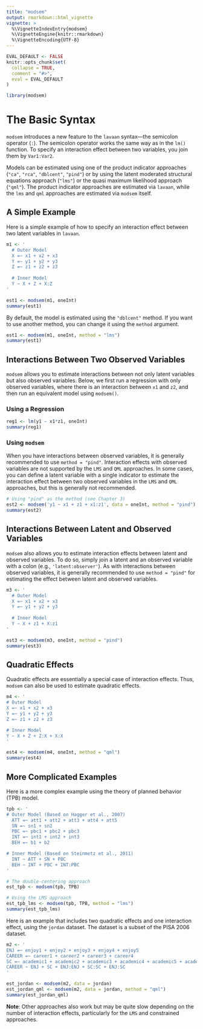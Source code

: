 ```yaml
---
title: "modsem"
output: rmarkdown::html_vignette
vignette: >
  %\VignetteIndexEntry{modsem}
  %\VignetteEngine{knitr::rmarkdown}
  %\VignetteEncoding{UTF-8}
---
```


```r
EVAL_DEFAULT <- FALSE
knitr::opts_chunk$set(
  collapse = TRUE,
  comment = "#>",
  eval = EVAL_DEFAULT
)
```

```r
library(modsem)
```

# The Basic Syntax

`modsem` introduces a new feature to the `lavaan` syntax—the semicolon operator (`:`). The semicolon operator works the same way as in the `lm()` function. To specify an interaction effect between two variables, you join them by `Var1:Var2`. 

Models can be estimated using one of the product indicator approaches (`"ca"`, `"rca"`, `"dblcent"`, `"pind"`) or by using the latent moderated structural equations approach (`"lms"`) or the quasi maximum likelihood approach (`"qml"`). The product indicator approaches are estimated via `lavaan`, while the `lms` and `qml` approaches are estimated via `modsem` itself.

## A Simple Example

Here is a simple example of how to specify an interaction effect between two latent variables in `lavaan`.

```r
m1 <- '
  # Outer Model
  X =~ x1 + x2 + x3
  Y =~ y1 + y2 + y3
  Z =~ z1 + z2 + z3
  
  # Inner Model
  Y ~ X + Z + X:Z 
'

est1 <- modsem(m1, oneInt)
summary(est1)
```

By default, the model is estimated using the `"dblcent"` method. If you want to use another method, you can change it using the `method` argument.

```r
est1 <- modsem(m1, oneInt, method = "lms")
summary(est1)
```

## Interactions Between Two Observed Variables

`modsem` allows you to estimate interactions between not only latent variables but also observed variables. Below, we first run a regression with only observed variables, where there is an interaction between `x1` and `z2`, and then run an equivalent model using `modsem()`.

### Using a Regression

```r
reg1 <- lm(y1 ~ x1*z1, oneInt)
summary(reg1)
```

### Using `modsem`

When you have interactions between observed variables, it is generally recommended to use `method = "pind"`. Interaction effects with observed variables are not supported by the `LMS` and `QML` approaches. In some cases, you can define a latent variable with a single indicator to estimate the interaction effect between two observed variables in the `LMS` and `QML` approaches, but this is generally not recommended.

```r
# Using "pind" as the method (see Chapter 3)
est2 <- modsem('y1 ~ x1 + z1 + x1:z1', data = oneInt, method = "pind")
summary(est2)
```

## Interactions Between Latent and Observed Variables

`modsem` also allows you to estimate interaction effects between latent and observed variables. To do so, simply join a latent and an observed variable with a colon (e.g., `'latent:observer'`). As with interactions between observed variables, it is generally recommended to use `method = "pind"` for estimating the effect between latent and observed variables.

```r
m3 <- '
  # Outer Model
  X =~ x1 + x2 + x3
  Y =~ y1 + y2 + y3
  
  # Inner Model
  Y ~ X + z1 + X:z1 
'

est3 <- modsem(m3, oneInt, method = "pind")
summary(est3)
```

## Quadratic Effects

Quadratic effects are essentially a special case of interaction effects. Thus, `modsem` can also be used to estimate quadratic effects.

```r
m4 <- '
# Outer Model
X =~ x1 + x2 + x3
Y =~ y1 + y2 + y3
Z =~ z1 + z2 + z3

# Inner Model
Y ~ X + Z + Z:X + X:X
'

est4 <- modsem(m4, oneInt, method = "qml")
summary(est4)
```

## More Complicated Examples

Here is a more complex example using the theory of planned behavior (TPB) model.

```r
tpb <- ' 
# Outer Model (Based on Hagger et al., 2007)
  ATT =~ att1 + att2 + att3 + att4 + att5
  SN =~ sn1 + sn2
  PBC =~ pbc1 + pbc2 + pbc3
  INT =~ int1 + int2 + int3
  BEH =~ b1 + b2

# Inner Model (Based on Steinmetz et al., 2011)
  INT ~ ATT + SN + PBC
  BEH ~ INT + PBC + INT:PBC  
'

# The double-centering approach
est_tpb <- modsem(tpb, TPB)

# Using the LMS approach
est_tpb_lms <- modsem(tpb, TPB, method = "lms")
summary(est_tpb_lms)
```

Here is an example that includes two quadratic effects and one interaction effect, using the `jordan` dataset. The dataset is a subset of the PISA 2006 dataset.

```r
m2 <- '
ENJ =~ enjoy1 + enjoy2 + enjoy3 + enjoy4 + enjoy5
CAREER =~ career1 + career2 + career3 + career4
SC =~ academic1 + academic2 + academic3 + academic4 + academic5 + academic6
CAREER ~ ENJ + SC + ENJ:ENJ + SC:SC + ENJ:SC
'

est_jordan <- modsem(m2, data = jordan)
est_jordan_qml <- modsem(m2, data = jordan, method = "qml")
summary(est_jordan_qml)
```

**Note**: Other approaches also work but may be quite slow depending on the number of interaction effects, particularly for the `LMS` and constrained approaches.
